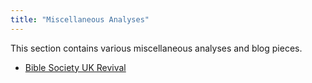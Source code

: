 ```yaml
---
title: "Miscellaneous Analyses"
---
```


This section contains various miscellaneous analyses and blog pieces.

- [Bible Society UK Revival](./bible-society-uk-revival/index.qmd)

